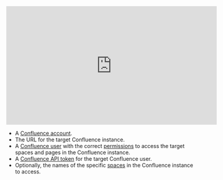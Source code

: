 <iframe
width="560"
height="315"
src="https://www.youtube.com/embed/tXu6S6Pd7Dc"
title="YouTube video player"
frameborder="0"
allow="accelerometer; autoplay; clipboard-write; encrypted-media; gyroscope; picture-in-picture"
allowfullscreen
></iframe>

- A [Confluence account](https://www.atlassian.com/software/confluence).
- The URL for the target Confluence instance.
- A [Confluence user](https://confluence.atlassian.com/doc/add-and-invite-users-138313.html) with 
  the correct [permissions](https://support.atlassian.com/confluence-cloud/docs/what-are-confluence-cloud-permissions-and-restrictions/) to 
  access the target spaces and pages in the Confluence instance.
- A [Confluence API token](https://support.atlassian.com/atlassian-account/docs/manage-api-tokens-for-your-atlassian-account/) for the target Confluence user.
- Optionally, the names of the specific [spaces](https://support.atlassian.com/confluence-cloud/docs/navigate-spaces/) in the Confluence instance to access.